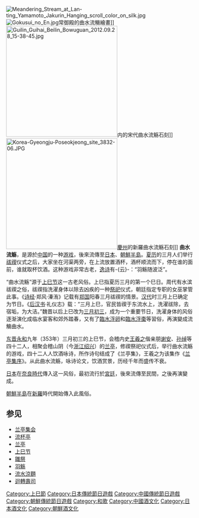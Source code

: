 [[File:Meandering_Stream_at_Lan-ting_Yamamoto_Jakurin_Hanging_scroll_color_on_silk.jpg|thumb]]
[[File:Gokusui_no_En.jpg|thumb]]常御殿的曲水流觴繪畫]]
[[File:Guilin_Guihai_Beilin_Bowuguan_2012.09.28_15-38-45.jpg|300px]]内的宋代曲水流觞石刻]]
[[File:Korea-Gyeongju-Poseokjeong_site_3832-06.JPG|300px]][[慶州|慶州]]{{link-ko|鮑石亭|포석정}}的新羅曲水流觞石刻]]
'''曲水流觞'''，是源於[[中国|中国]]的一种[[游戏|游戏]]，後來流傳至[[日本|日本]]、[[朝鮮半島|朝鮮半島]]。[[夏历|夏历]]的三月人们举行[[祓禊|祓禊]]仪式之后，大家坐在河渠两旁，在上流放置酒杯，酒杯顺流而下，停在谁的面前，谁就取杯饮酒。这种游戏非常古老，[[逸诗|逸诗]]有-{云}-：“羽觞随波泛”。

“曲水流觞”源于[[上巳节|上巳节]]这一古老风俗。上巳指夏历三月的第一个巳日。周代有水滨祓禊之俗，祓禊指洗濯身体以除去凶疾的一种[[祭祀|祭祀]]仪式，朝廷指定专职的女巫掌管此事。《[[诗经|诗经]]·郑风·溱洧》记载有[[郑国|郑国]]阳春三月祓禊的情景。[[汉代|汉代]]时三月上巳确定为节日。《[[后汉书|后汉书]]·礼仪志》载：“三月上巳，官民皆禊于东流水上，洗濯祓除，去宿垢，为大洁。”魏晋以后上巳改为[[三月初三|三月初三]]，成为一个重要节日，洗濯身体的风俗逐渐演化成临水宴客和郊外踏春，又有了[[臨水浮卵|臨水浮卵]]和[[臨水浮棗|臨水浮棗]]等習俗，再演變成流觴曲水。

[[东晋|东晋]][[永和_(晋穆帝)|永和]]九年（353年）三月初三的上巳节，会稽内史[[王羲之|王羲之]]偕亲朋[[谢安|谢安]]、[[孙绰|孙绰]]等四十二人，相聚会稽山阴（今[[浙江|浙江]][[绍兴|绍兴]]）的[[兰亭|兰亭]]，修禊祭祀仪式后，举行曲水流觞的游戏，四十二人人饮酒咏诗，所作诗句结成了《兰亭集》，王羲之为该集作《[[兰亭集序|兰亭集序]]》。从此曲水流觞，咏诗论文，饮酒赏景，历经千年而盛传不衰。

[[日本|日本]]在[[奈良時代|奈良時代]]傳入这一风俗，最初流行於[[宮廷|宮廷]]，後來流傳至民間，之後再演變成{{link-ja|流雛|流し雛}}。

[[朝鮮半島|朝鮮半島]]在[[新羅|新羅]]時代開始傳入此風俗。

==参见==
*[[兰亭集会|兰亭集会]]
*[[流杯亭|流杯亭]]
*[[兰亭|兰亭]]
*[[上巳节|上巳节]]
*[[雛祭|雛祭]]
*[[羽觞|羽觞]]
*[[流水涼麵|流水涼麵]]
*[[迴轉壽司|迴轉壽司]]

{{華夏酒文化}}

[[Category:上巳節|Category:上巳節]]
[[Category:日本傳統節日遊戲|Category:日本傳統節日遊戲]]
[[Category:中國傳統節日遊戲|Category:中國傳統節日遊戲]]
[[Category:朝鮮傳統節日遊戲|Category:朝鮮傳統節日遊戲]]
[[Category:和歌|Category:和歌]]
[[Category:中國酒文化|Category:中國酒文化]]
[[Category:日本酒文化|Category:日本酒文化]]
[[Category:朝鮮酒文化|Category:朝鮮酒文化]]